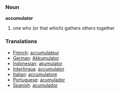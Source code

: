 === Noun ===
'''accumulator'''

# one who (or that which) gathers others together

=== Translations ===
*[[French]]: [[accumulateur]]
*[[German]]: [[Akkumulator]]
*[[Indonesian]]: [[akumulator]]
*[[Interlingua]]: [[accumulator]]
*[[Italian]]: [[accumulatore]]
*[[Portuguese]]: [[acumulador]]
*[[Spanish]]: [[acumulador]]